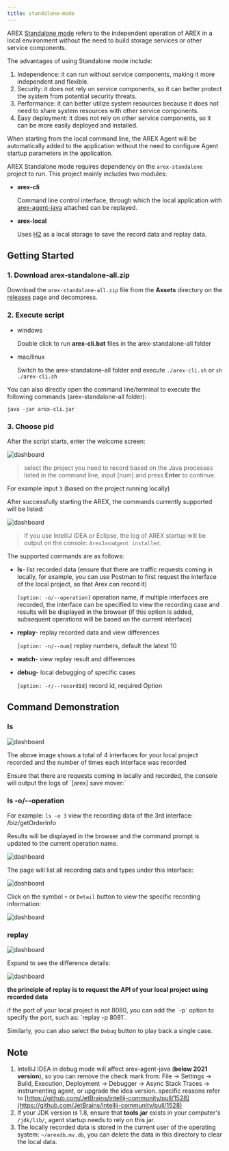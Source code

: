 ```yaml
---
title: standalone-mode
---
```


AREX [Standalone mode](https://github.com/arextest/arex-standalone) refers to the independent operation of AREX in a local environment without the need to build storage services or other service components.

The advantages of using Standalone mode include: 

1. Independence: it can run without service components, making it more independent and flexible. 
2. Security: it does not rely on service components, so it can better protect the system from potential security threats. 
3. Performance: it can better utilize system resources because it does not need to share system resources with other service components. 
4. Easy deployment: it does not rely on other service components, so it can be more easily deployed and installed. 

<Callout title="Tip">
When starting from the local command line, the AREX Agent will be automatically added to the application without the need to configure Agent startup parameters in the application.
</Callout>

AREX Standalone mode requires dependency on the `arex-standalone` project to run. This project mainly includes two modules:

- **arex-cli** 

  Command line control interface, through which the local application with [arex-agent-java](https://github.com/arextest/arex-agent-java) attached can be replayed.

- **arex-local** 

  Uses [H2](https://www.h2database.com) as a local storage to save the record data and replay data.

## Getting Started

### 1. Download arex-standalone-all.zip

Download the `arex-standalone-all.zip` file from the **Assets** directory on the 
[releases](https://github.com/arextest/arex-standalone/releases) page and decompress.

### 2. Execute script

- windows

  Double click to run **arex-cli.bat** files in the arex-standalone-all folder

- mac/linux

  Switch to the arex-standalone-all folder and execute `./arex-cli.sh` or `sh ./arex-cli.sh`

You can also directly open the command line/terminal to execute the following commands (arex-standalone-all folder):

```shell
java -jar arex-cli.jar
```

### 3. Choose pid

After the script starts, enter the welcome screen:

![dashboard](../resource/welcome.png)

> select the project you need to record based on the Java processes listed in the command line, 
> input [num] and press **Enter** to continue.

For example input `3` (based on the project running locally)

After successfully starting the AREX, the commands currently supported will be listed:

![dashboard](../resource/home.png)

> If you use IntelliJ IDEA or Eclipse, the log of AREX startup will be output on the console:
`ArexJavaAgent installed.`

The supported commands are as follows:

- **ls**- list recorded data (ensure that there are traffic requests coming in locally, for example, 
you can use Postman to first request the interface of the local project, so that Arex can record it)

  `[option: -o/--operation]` operation name, if multiple interfaces are recorded, 
   the interface can be specified to view the recording case and results will be displayed in the browser
   (if this option is added, subsequent operations will be based on the current interface)

- **replay**- replay recorded data and view differences

  `[option: -n/--num]` replay numbers, default the latest 10

- **watch**- view replay result and differences

- **debug**- local debugging of specific cases

  `[option: -r/--recordId]` record id, required Option

## Command Demonstration

### ls

![dashboard](../resource/list.png)

The above image shows a total of 4 interfaces for your local project recorded 
and the number of times each interface was recorded

<Callout title="Tip">
Ensure that there are requests coming in locally and recorded, the console will output the logs of `[arex] save mover:`
</Callout>

### ls -o/--operation

For example: `ls -o 3` view the recording data of the 3rd interface: /biz/getOrderInfo

<Callout title="Tip">
Results will be displayed in the browser and the command prompt is updated to the current operation name.
</Callout>

![dashboard](../resource/list-o.png)

The page will list all recording data and types under this interface:

![dashboard](../resource/ls-browser-list.png)

Click on the symbol `+` or `Detail` button to view the specific recording information:

![dashboard](../resource/ls-browser-detail.png)

### replay

![dashboard](../resource/replay.png)

Expand to see the difference details:

![dashboard](../resource/replay-browser.png)

**the principle of replay is to request the API of your local project using recorded data**

<Callout title="Tip">
if the port of your local project is not 8080, you can add the `-p` option to specify the port, 
such as: `replay -p 8081`.
</Callout>

Similarly, you can also select the `Debug` button to play back a single case.

## Note

1. IntelliJ IDEA in debug mode will affect arex-agent-java (**below 2021 version**), 
   so you can remove the check mark from:
   File -> Settings -> Build, Execution, Deployment -> Debugger -> Async Stack Traces -> instrumenting agent, 
   or upgrade the idea version. specific reasons refer to
   [https://github.com/JetBrains/intellij-community/pull/1528](https://github.com/JetBrains/intellij-community/pull/1528)
2. If your JDK version is 1.8, ensure that **tools.jar** exists in your computer's `/jdk/lib/`, 
   agent startup needs to rely on this jar.
3. The locally recorded data is stored in the current user of the operating system: 
   `~/arexdb.mv.db`, you can delete the data in this directory to clear the local data.
